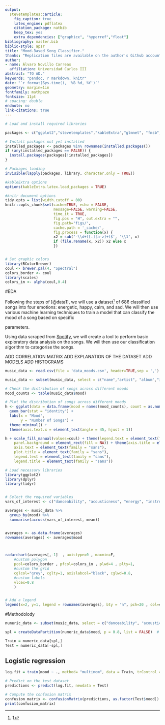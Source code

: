 ```yaml
---
output: 
  stevetemplates::article:
    fig_caption: true
    latex_engine: pdflatex
    citation_package: natbib
    keep_tex: yes
    extra_dependencies: ["graphicx", "hyperref","float"]
bibliography: master.bib
biblio-style: apsr
title: "Mood-Based Song Classifier."
thanks: "Replication files are available on the author's Github account (https://github.com/AlvaroNovillo/music_mood). **Current version**: `r format(Sys.time(), '%B %d, %Y')`; **Corresponding author**: novillocorreasalvaro@gmail.com."
author:
- name: Álvaro Novillo Correas
  affiliation: Universidad Carlos III
abstract: "TO AD."
keywords: "pandoc, r markdown, knitr"
date: "`r format(Sys.time(), '%B %d, %Y')`"
geometry: margin=1in
fontfamily: mathpazo
fontsize: 11pt
# spacing: double
endnote: no
link-citations: true 
---
```



```r
# Load and install required libraries

packages <- c("ggplot2","stevetemplates","kableExtra","glmnet", "fmsb","caret","tidyr","dplyr")

# Install packages not yet installed
installed_packages <- packages %in% rownames(installed.packages())
if (any(installed_packages == FALSE)) {
  install.packages(packages[!installed_packages])
}

# Packages loading
invisible(lapply(packages, library, character.only = TRUE))

#kableExtra options
options(kableExtra.latex.load_packages = TRUE)

#knitr document options
tidy.opts = list(width.cutoff = 80)
knitr::opts_chunk$set(cache=TRUE, echo = FALSE,
                      message=FALSE, warning=FALSE,
                      time_it = TRUE,
                      fig.pos = "H", out.extra = "",
                      fig.path='figs/',
                      cache.path = '_cache/',
                      fig.process = function(x) {
                      x2 = sub('-\\d+([.][a-z]+)$', '\\1', x)
                      if (file.rename(x, x2)) x2 else x
                      })


# Set graphic colors
library(RColorBrewer)
coul <- brewer.pal(4, "Spectral")
colors_border <- coul
library(scales)
colors_in <- alpha(coul,0.4)

```

#EDA

Following the steps of [@data1], we will use a dataset^[1] of 686 classified songs into four emotions: energetic, happy, calm, and sad. We will then use various machine learning techniques to train a model that can classify the mood of a song based on specific

parameters.

Using data scraped from [Spotify](https://open.spotify.com/intl-es), we will create a tool to perform basic exploratory data analysis on the songs. We will then use our classification algorithm to categorise the songs.

ADD CORRELATION MATRIX
ADD EXPLANATION OF THE DATASET 
ADD MODELS
ADD HISTOGRAMS 


```r
music_data <- read.csv(file = 'data_moods.csv', header=TRUE,sep = ',')

music_data <- subset(music_data, select = c("name","artist", "album","id", "danceability", "acousticness", "energy", "instrumentalness", "liveness", "valence", "loudness", "speechiness", "tempo","mood"))

```

```r
# Check the distribution of songs across different moods
mood_counts <- table(music_data$mood)

# Plot the distribution of songs across different moods
h <- ggplot(data = data.frame(mood = names(mood_counts), count = as.numeric(mood_counts)), aes(x = mood, y = count, fill = mood)) +
  geom_bar(stat = "identity") +
  labs(x = "Mood",
       y = "Number of Songs") +
  theme_minimal() +
  theme(axis.text.x = element_text(angle = 45, hjust = 1))

h + scale_fill_manual(values=coul) + theme(legend.text = element_text(face = "italic"), legend.title = element_text(size = 12,face = "bold.italic", family = "Helvetica"),
    panel.background = element_rect(fill = NA)) + theme(axis.title = element_text(family = "sans"),
    axis.text = element_text(family = "sans"),
    plot.title = element_text(family = "sans"),
    legend.text = element_text(family = "sans"),
    legend.title = element_text(family = "sans"))
```
```r
# Load necessary libraries
library(ggplot2)
library(dplyr)
library(tidyr)


# Select the required variables
vars_of_interest <- c("danceability", "acousticness", "energy", "instrumentalness", "liveness", "valence", "loudness", "speechiness")

averages <- music_data %>%
  group_by(mood) %>%
  summarise(across(vars_of_interest, mean))


averages <- as.data.frame(averages)
rownames(averages) <- averages$mood



radarchart(averages[,-1]  , axistype=0 , maxmin=F,
    #custom polygon
    pcol=colors_border , pfcol=colors_in , plwd=4 , plty=1,
    #custom the grid
    cglcol="grey", cglty=1, axislabcol="black", cglwd=0.8, 
    #custom labels
    vlcex=0.8 
    )


# Add a legend
legend(x=2, y=1, legend = rownames(averages), bty = "n", pch=20 , col=colors_in , text.col = "grey", cex=1.2, pt.cex=3)
```

#Methodolody

```r
numeric_data <- subset(music_data, select = c("danceability", "acousticness", "energy", "instrumentalness", "liveness", "valence", "loudness", "speechiness", "tempo","mood"))

spl = createDataPartition(numeric_data$mood, p = 0.8, list = FALSE)  # 80% for training

Train = numeric_data[spl,]
Test = numeric_data[-spl,]
```


## Logistic regression

```r
log.fit = train(mood ~ ., method= "multinom", data = Train, trControl = trainControl(method = "cv"))

```

```r
# Predict on the test dataset
predictions <- predict(log.fit, newdata = Test)

# Compute the confusion matrix
confusion_matrix <- confusionMatrix(predictions, as.factor(Test$mood))
print(confusion_matrix)

```



[^1]: The dataset used to train our model can be found in [Kaggle](https://www.kaggle.com/datasets/musicblogger/spotify-music-data-to-identify-the-moods)
<!--
# References
\setlength{\parindent}{-0.2in}
\setlength{\leftskip}{0.2in}
\setlength{\parskip}{8pt}
\vspace*{-0.2in}
\noindent
-->
